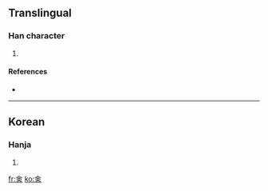 ==Translingual==

===Han character===
{{Han char|rn=9|rad=人|as=06|sn=8|four=|canj=人一中人 (OMLO)}}

# {{defn|Han|sort=人06}}

====References====
* {{Han ref|kx=0102.291|dkj=|dj=|hdz=|ud=13394|uh=3452|bh=|bd=}}

----

==Korean==

===Hanja===
{{ko-hanja|hangeul=첨|rv=cheom|mr=ch'ŏm|y=chem|eumhun=다|ehrv=da|ehmr=ta|ehy=ta}}

# {{defn|Korean|sort=人06}}

[[fr:㑒]]
[[ko:㑒]]